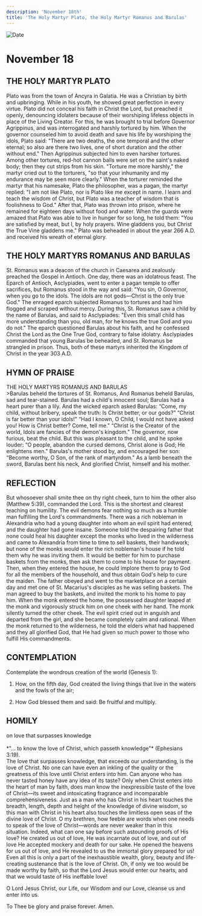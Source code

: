 ```yaml
---
description: 'November 18th'
title: 'The Holy Martyr Plato, the Holy Martyr Romanus and Barulas'
---
```


<CustomPaginator />
<RunningHead />

<Image src="/title-imprint.png" height={68} width={50} alt="Date" className="title-imprint"/>

# <div id="date">November <Image className="four-dot" src="/four-dot.png" height={15} width={15} alt="" />18</div>

## THE HOLY MARTYR PLATO

Plato was from the town of Ancyra in Galatia. He was a Christian by birth and upbringing. While in his youth, he showed great perfection in every virtue. Plato did not conceal his faith in Christ the Lord, but preached it openly, denouncing idolaters because of their worshiping lifeless objects in place of the Living Creator. For this, he was brought to trial before Governor Agrippinus, and was interrogated and harshly tortured by him. When the governor counseled him to avoid death and save his life by worshiping the idols, Plato said: "There are two deaths, the one temporal and the other eternal; so also are there two lives, one of short duration and the other without end." Then Agrippinus subjected him to even harsher tortures. Among other tortures, red-hot cannon balls were set on the saint's naked body; then they cut strips from his skin. "Torture me more harshly," the martyr cried out to the torturers, "so that your inhumanity and my endurance may be seen more clearly." When the torturer reminded the martyr that his namesake, Plato the philosopher, was a pagan, the martyr replied: "I am not like Plato, nor is Plato like me except in name. I learn and teach the wisdom of Christ, but Plato was a teacher of wisdom that is foolishness to God." After that, Plato was thrown into prison, where he remained for eighteen days without food and water. When the guards were amazed that Plato was able to live in hunger for so long, he told them: "You are satisfied by meat, but I, by holy prayers. Wine gladdens you, but Christ the True Vine gladdens me." Plato was beheaded in about the year 266 A.D. and received his wreath of eternal glory.

## THE HOLY MARTYRS ROMANUS AND BARULAS

St. Romanus was a deacon of the church in Caesarea and zealously preached the Gospel in Antioch. One day, there was an idolatrous feast. The Eparch of Antioch, Asclypiades, went to enter a pagan temple to offer sacrifices, but Romanus stood in the way and said: "You sin, O Governor, when you go to the idols. The idols are not gods—Christ is the only true God." The enraged eparch subjected Romanus to tortures and had him flogged and scraped without mercy. During this, St. Romanus saw a child by the name of Barulas, and said to Asclypiades: "Even this small child has more understanding than you, old man, for he knows the true God and you do not." The eparch questioned Barulas about his faith, and he confessed Christ the Lord as the One True God, contrary to false idolatry. Asclypiades commanded that young Barulas be beheaded, and St. Romanus be strangled in prison. Thus, both of these martyrs inherited the Kingdom of Christ in the year 303 A.D.


## HYMN OF PRAISE
<div style={{textAlign:'center', color:'crimson', fontWeight:'bold'}}>
THE HOLY MARTYRS ROMANUS AND BARULAS
</div>
>Barulas beheld the tortures of St. Romanus,  
And Romanus beheld Barulas, sad and tear-stained.  
Barulas had a child's innocent soul;  
Barulas had a heart purer than a lily.  
And the wicked eparch asked Barulas:  
“Come, my child, without bribery, speak the truth:  
Is Christ better, or our gods?"  
“Christ is far better than your idols!"  
“Had I known, O Child, I would not have asked you!  
How is Christ better? Come, tell me."  
“Christ is the Creator of the world,  
Idols are fancies of the demon's kingdom."  
The governor, now furious, beat the child.  
But this was pleasant to the child, and he spoke louder:  
“O people, abandon the cursed demons,  
Christ alone is God; He enlightens men."  
Barulas's mother stood by, and encouraged her son:  
“Become worthy, O Son, of the rank of martyrdom."  
As a lamb beneath the sword, Barulas bent his neck,  
And glorified Christ, himself and his mother.  


## REFLECTION

But whosoever shall smite thee on thy right cheek, turn to him the other also (Matthew 5:39), commanded the Lord. This is the shortest and clearest teaching on humility. The evil demons fear nothing so much as a humble man fulfilling the Lord's commandments. There was a rich nobleman in Alexandria who had a young daughter into whom an evil spirit had entered, and the daughter had gone insane. Someone told the despairing father that none could heal his daughter except the monks who lived in the wilderness and came to Alexandria from time to time to sell baskets, their handiwork; but none of the monks would enter the rich nobleman's house if he told them why he was inviting them. It would be better for him to purchase baskets from the monks, then ask them to come to his house for payment. Then, when they entered the house, he could implore them to pray to God for all the members of the household, and thus obtain God's help to cure the maiden. The father obeyed and went to the marketplace on a certain day and met one of St. Macarius's disciples as he was selling baskets. The man agreed to buy the baskets, and invited the monk to his home to pay him. When the monk entered the home, the possessed daughter leaped at the monk and vigorously struck him on one cheek with her hand. The monk silently turned the other cheek. The evil spirit cried out in anguish and departed from the girl, and she became completely calm and rational. When the monk returned to the wilderness, he told the elders what had happened and they all glorified God, that He had given so much power to those who fulfill His commandments.


## CONTEMPLATION

Contemplate the wondrous creation of the world (Genesis 1):

1. How, on the fifth day, God created the living things that live in the waters and the fowls of the air;

2. How God blessed them and said: Be fruitful and multiply.


## HOMILY
<div style={{textAlign:'center', color:'crimson', fontWeight:'bold'}}>
on love that surpasses knowledge
</div>
<br />
<div style={{textAlign:'right'}}>
*"… to know the love of Christ, which passeth knowledge"* (Ephesians 3:19).
</div>
The love that surpasses knowledge, that exceeds our understanding, is the love of Christ. No one can have even an inkling of the quality or the greatness of this love until Christ enters into him. Can anyone who has never tasted honey have any idea of its taste? Only when Christ enters into the heart of man by faith, does man know the inexpressible taste of the love of Christ—its sweet and intoxicating fragrance and incomparable comprehensiveness. Just as a man who has Christ in his heart touches the breadth, length, depth and height of the knowledge of divine wisdom, so this man with Christ in his heart also touches the limitless open seas of the divine love of Christ. O my brethren, how feeble are words when one needs to speak of the love of Christ—words are never weaker than in this situation. Indeed, what can one say before such astounding proofs of His love? He created us out of love, He was incarnate out of love, and out of love He accepted mockery and death for our sake. He opened the heavens for us out of love, and He revealed to us the immortal glory prepared for us! Even all this is only a part of the inexhaustible wealth, glory, beauty and life-creating sustenance that is the love of Christ. Oh, if only we too would be made worthy by faith, so that the Lord Jesus would enter our hearts, and that we would taste of His ineffable love!

O Lord Jesus Christ, our Life, our Wisdom and our Love, cleanse us and enter into us.

To Thee be glory and praise forever. Amen.